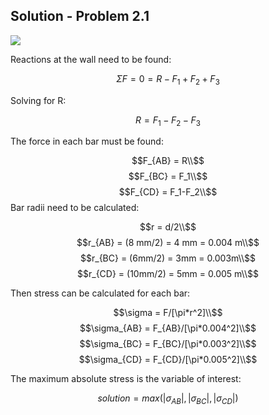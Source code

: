 ## Solution - Problem 2.1

![](images/138.png)

Reactions at the wall need to be found:

$$\Sigma F = 0 = R-F_1+F_2+F_3$$

Solving for R:

$$R = F_1-F_2-F_3$$

The force in each bar must be found:

$$F_{AB} = R\\$$ $$F_{BC} = F_1\\$$ $$F_{CD} = F_1-F_2\\$$ Bar radii need to be calculated:

$$r = d/2\\$$ $$r_{AB} = (8 mm/2) = 4 mm = 0.004 m\\$$ $$r_{BC} = (6mm/2) = 3mm = 0.003m\\$$ $$r_{CD} = (10mm/2) = 5mm = 0.005 m\\$$

Then stress can be calculated for each bar:

$$\sigma = F/[\pi*r^2]\\$$ $$\sigma_{AB} = F_{AB}/[\pi*0.004^2]\\$$ $$\sigma_{BC} = F_{BC}/[\pi*0.003^2]\\$$ $$\sigma_{CD} = F_{CD}/[\pi*0.005^2]\\$$

The maximum absolute stress is the variable of interest:

$$solution = max(|\sigma_{AB}|,|\sigma_{BC}|,|\sigma_{CD}|)$$
